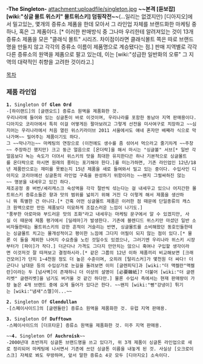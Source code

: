 '''-The Singleton-'''
attachment:uploadfile/singleton.jpg
'''~~본격 [듣보잡] [wiki:"싱글 몰트 위스키" 몰트위스키] 덤핑작전~~'''(...일리는 없겠지만)
[디아지오]에서 밀고있는, 몇개의 증류소 제품을 한데 모아서 그 라인업 자체를 브랜드화한 마케팅 중 하나, 혹은 그 제품이다. [* 이러한 판매방식 중 그나마 우리한테 알려져있는 것이 13개 증류소 제품을 모은 "클래식 몰트" 시리즈. 차이점이라면 클래식몰트 쪽은 따로 브랜드명을 만들지 않고 각각의 증류소 이름이 제품명으로 계승됐다는 점.]
판매 지역별로 각각 다른 증류소의 원액을 제품으로 팔고 있는데, 이는 [wiki:"성급한 일반화의 오류" 그 지역의 대략적인 취향을 고려한 것이라고.]

[[목차]]

=== 제품 라인업 ===
 '''1.''' Singleton Of '''Glen Ord''' 
 -[하이랜드]의 [글렌오드] 증류소 원액을 제품화한 것. 
 우리나라에 들어와 있는 싱글톤이 바로 이것이며, 우리나라를 포함한 동남아 지역 판매용이다.
 디아지오 코리아에서 특히 이걸 어떻게든 팔아보려고 그렇게 선전을 미사여구로 치장하고 ~~심지어는 우리나라에서 처음 열린 위스키라이브 2011 서울에서도 얘네 혼자만 배째라 식으로 막나가며~~ 밀어주는 제품이기도 하다.
 그 ~~막나가는~~ 마케팅의 연장으로 (이전에도 생수를 좀 섞어서 먹으라고 줄기차게 ~~주창~~ 주장하긴 했지만) 크고 둥근 얼음으로 [온더락]을 해서 마시는 "싱글볼" 서브[* 일반 각얼음보다 녹는 속도가 더뎌서 위스키의 맛을 최대한 유지한다곤 하나 기본적으로 싱글몰트를 온더락으로 마시면 원래의 풍미는 포기해야 한다.]를 미는가하면, 기존 라인업인 12년/18년 제품만으로는 재미를 못봤는지 15년 제품을 새로 들여와서 밀고 있는 중이다. 수입사인 디아지오 코리아에선 싱글톤의 라인업 구축을 완성하기 위함이라는 ~~왠지 그럴싸하진 않는~~ 명분을 내세우고 있긴 하다.
 제조공정 중 버번/셰리캐스크 숙성액을 각각 절반씩 섞는다는 걸 내세우고 있으나 어지간한 몰트위스키 증류소들은 향과 맛의 범위를 넓히기 위해 거진 다 이렇게 해서 제품을 생산하니 뭐 특별한 건 아니다.[* 간혹 어떤 싱글몰트 제품은 이러한 점 때문에 단일종류의 캐스크 원액으로만 만든 제품보다 미묘하게 조잡스러운 느낌이 나기도.]
 "풍부한 아로마와 부드러운 맛의 조화"라고 내세우는 마케팅 문구에서 알 수 있겠지만, 사실 이 때문에 제품 평가에서 [딜레마]가 발생한다. 기존에 블렌디드 위스키만 마셨던 일반 소비자들한테는 몰트위스키의 강한 흔적이 거슬리는 반면, 싱글몰트를 소비해왔던 동호인들한테는 싱글몰트 치고는 몰개성적이고 평이한 느낌에 그다지 어필이 되지 않는 점이 있다.[* 물론 이 둘을 제외한 나머지 수요층을 노린 것일수도 있겠으나, 그러기엔 우리나라 위스키 시장부터가 [파이]가 작다.] 더군다나 가격도 그다지 만만치는 않으니 혹여나 구입할 생각이라면 이것저것 잘 따져보고 결정하시라.[* 같은 그룹의 12년 이하 제품끼리 비교해보면 [크래건모어]가 단지 1~4천원 정도 더 높은 수준이며, 오히려 [탈리스커]가 몇천원 더 싸다! 더군다나 남대문 등의 수입상가로 눈길을 돌려보면 이미 [글렌피딕]과 [wiki:"더 맥켈란"맥켈란]이라는 두 [넘사벽]이 존재하니 더 이상의 설명이 [必要韓紙]? 더불어 [wiki:"더 글렌리벳" 글렌리벳]을 넘기도 버거울 것 같긴 하다만.] 물론 수입사 측에서는 현재 판매량이 가장 높은 4개 브랜드 중에 요게 들어가 있다곤 한다. ~~왠지 [wiki:"뻥"강냉이] 튀기는 [wiki:"냄새"스멜]이...~~

 '''2.''' Singleton Of '''Glendullan'''
 -[스페이사이드]의 [글렌듈란] 증류소 원액을 제품화한 것. 유럽 지역 판매용.

 '''3.''' Singleton Of '''Dufftown'''
 -스페이사이드의 [더프타운] 증류소 원액을 제품화한 것. 미주 지역 판매용.

 ~~'''4.''' Singleton Of '''Auchroisk'''~~
 -2000년대 초반까지 싱글톤 브랜드명을 쓰고 있다가, 위 3개 제품이 싱글톤 라인업으로 새로 정리되어 마케팅에 나서면서 기존에 쓰던 싱글톤 이름을 내놓게 된 것. 사실상 [오크로이스크] 자체로 봐도 무방하며, 앞서 말한 증류소 4곳 모두 [디아지오] 소속이다.
